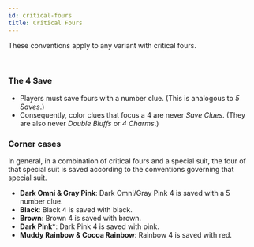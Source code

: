 ```yaml
---
id: critical-fours
title: Critical Fours
---
```


These conventions apply to any variant with critical fours.

<br />

### The 4 Save

- Players must save fours with a number clue. (This is analogous to _5 Saves_.)
- Consequently, color clues that focus a 4 are never _Save Clues_. (They are also never _Double Bluffs_ or _4 Charms_.)

### Corner cases

In general, in a combination of critical fours and a special suit, the four of that special suit is saved according to the conventions governing that special suit.

- **Dark Omni & Gray Pink**: Dark Omni/Gray Pink 4 is saved with a 5 number clue.
- **Black**: Black 4 is saved with black.
- **Brown**: Brown 4 is saved with brown.
- **Dark Pink***: Dark Pink 4 is saved with pink.
- **Muddy Rainbow & Cocoa Rainbow**: Rainbow 4 is saved with red.
